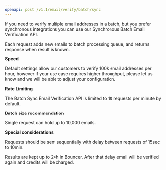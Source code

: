 ```yaml
---
openapi: post /v1.1/email/verify/batch/sync
---
```


If you need to verify multiple email addresses in a batch, but you prefer
synchronous integrations you can use our Synchronous Batch Email
Verification API.

Each request adds new emails to batch processing queue, and returns response when result is known.

**Speed**

Default settings allow our customers to verify 100k email addresses per
hour, however if your use case requires higher throughput, please let us
know and we will be able to adjust your configuration.

**Rate Limiting**

The Batch Sync Email Verification API is limited to 10 requests per minute
by default.

**Batch size recommendation**

Single request can hold up to 10,000 emails.

**Special considerations**

Requests should be sent sequentially with delay between requests of 15sec
to 10min.

Results are kept up to 24h in Bouncer. After that delay email will be
verified again and credits will be charged.

